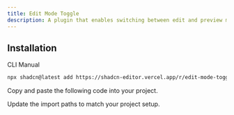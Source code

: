 ```yaml
---
title: Edit Mode Toggle
description: A plugin that enables switching between edit and preview modes of the editor.
---
```


<ComponentPreview
  name="edit-mode-toggle-plugin-demo"
  className="[&_.preview>[data-orientation=vertical]]:sm:max-w-[70%]"
  description="A plugin that enables switching between edit and preview modes of the editor."
/>

## Installation

<Tabs defaultValue="cli">

<TabsList>
  <TabsTrigger value="cli">CLI</TabsTrigger>
  <TabsTrigger value="manual">Manual</TabsTrigger>
</TabsList>

<TabsContent value="cli">

```bash
npx shadcn@latest add https://shadcn-editor.vercel.app/r/edit-mode-toggle-plugin.json
```

</TabsContent>

<TabsContent value="manual">

<Steps>

<Step>Copy and paste the following code into your project.</Step>

<ComponentSource name="edit-mode-toggle-plugin" />

<Step>Update the import paths to match your project setup.</Step>

</Steps>

</TabsContent>

</Tabs>
